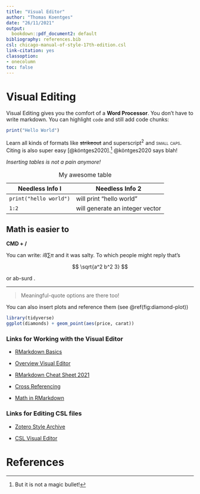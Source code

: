 ```yaml
---
title: "Visual Editor"
author: "Thomas Koentges"
date: "26/11/2021"
output:
  bookdown::pdf_document2: default
bibliography: references.bib
csl: chicago-manual-of-style-17th-edition.csl
link-citation: yes
classoption:
- onecolumn
toc: false
---
```


# Visual Editing

Visual Editing gives you the comfort of a **Word Processor**. You don't have to write markdown. You can highlight `code` and still add code chunks:

```r
print("Hello World")
```

Learn all kinds of formats like ~~strikeout~~ and superscript^2^ and [small caps]{.smallcaps}. Citing is also super easy [@köntges2020].[^1] @köntges2020 says blah!

[^1]: But it is not a magic bullet!

*Inserting tables is not a pain anymore!*

| Needless Info I        | Needless Info 2                 |
|------------------------|---------------------------------|
| `print("hello world")` | will print "hello world"        |
| `1:2`                  | will generate an integer vector |

: My awesome table

## Math is easier to

**CMD + /**

You can write: $i 8 \sum{\pi}$ and it was salty. To which people might reply that's

$$
\sqrt{a^2 b^2 3}
$$

or ab-surd <!--# Puns made me numb, math puns make me number! -->.

------------------------------------------------------------------------

> Meaningful-quote options are there too!

You can also insert plots and reference them (see \@ref(fig:diamond-plot))

```r
library(tidyverse)
ggplot(diamonds) + geom_point(aes(price, carat))
```

### Links for Working with the Visual Editor

-   [RMarkdown Basics](https://rmarkdown.rstudio.com/authoring_basics.html)

-   [Overview Visual Editor](https://rstudio.github.io/visual-markdown-editing/)

-   [RMarkdown Cheat Sheet 2021](https://raw.githubusercontent.com/rstudio/cheatsheets/main/rmarkdown.pdf)

-   [Cross Referencing](https://bookdown.org/yihui/rmarkdown-cookbook/cross-ref.html#)

-   [Math in RMarkdown](https://rpruim.github.io/s341/S19/from-class/MathinRmd.html)

### Links for Editing CSL files

-   [Zotero Style Archive](https://www.zotero.org/styles)

-   [CSL Visual Editor](https://editor.citationstyles.org/)

\newpage

# References
